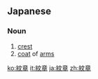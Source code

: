 ==Japanese==
{{kanji readings tab|紋|もん|章|しょう|sort=もんしょう}}
===Noun===
{{ja-noun|k|hira=もんしょう|rom=monshō|hidx=もんしよう}}

# [[crest]]
# [[coat]] of [[arms]]

[[ko:紋章]]
[[it:紋章]]
[[ja:紋章]]
[[zh:紋章]]